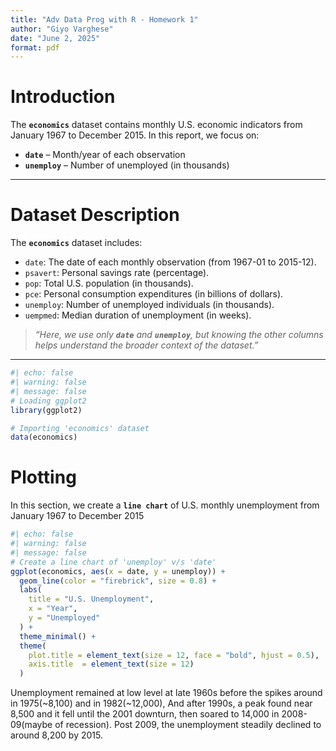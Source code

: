 ```yaml
---
title: "Adv Data Prog with R - Homework 1"
author: "Giyo Varghese"
date: "June 2, 2025"
format: pdf
---
```


# Introduction

The **`economics`** dataset contains monthly U.S. economic indicators from January 1967 to December 2015. In this report, we focus on:

- **`date`** – Month/year of each observation  
- **`unemploy`** – Number of unemployed (in thousands)  

---

# Dataset Description

The **`economics`** dataset includes:

- `date`: The date of each monthly observation (from 1967-01 to 2015-12).  
- `psavert`: Personal savings rate (percentage).  
- `pop`: Total U.S. population (in thousands).  
- `pce`: Personal consumption expenditures (in billions of dollars).  
- `unemploy`: Number of unemployed individuals (in thousands).  
- `uempmed`: Median duration of unemployment (in weeks).  

> *“Here, we use only **`date`** and **`unemploy`**, but knowing the other columns helps understand the broader context of the dataset.”*

---


```r
#| echo: false
#| warning: false
#| message: false
# Loading ggplot2
library(ggplot2)

# Importing 'economics' dataset
data(economics)
```

# Plotting

In this section, we create a **`line chart`** of U.S. monthly unemployment from January 1967 to December 2015

```r
#| echo: false
#| warning: false
#| message: false
# Create a line chart of 'unemploy' v/s 'date'
ggplot(economics, aes(x = date, y = unemploy)) +
  geom_line(color = "firebrick", size = 0.8) +
  labs(
    title = "U.S. Unemployment",
    x = "Year",
    y = "Unemployed"
  ) +
  theme_minimal() +
  theme(
    plot.title = element_text(size = 12, face = "bold", hjust = 0.5),
    axis.title  = element_text(size = 12)
  )

```
Unemployment remained at low level at late 1960s before the spikes around in 1975(~8,100) and in 1982(~12,000), And after 1990s, a peak found near 8,500 and it fell until the 2001 downturn, then soared to 14,000 in 2008-09(maybe of recession). Post 2009, the unemployment steadily declined to around 8,200 by 2015.
